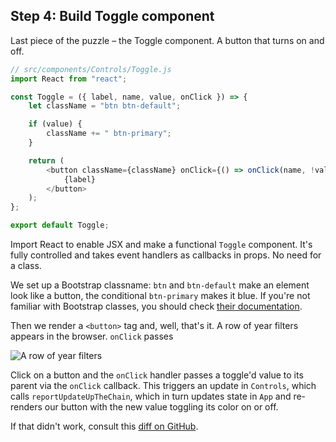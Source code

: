 ## Step 4: Build Toggle component

Last piece of the puzzle – the Toggle component. A button that turns on and
off.

```javascript
// src/components/Controls/Toggle.js
import React from "react";

const Toggle = ({ label, name, value, onClick }) => {
    let className = "btn btn-default";

    if (value) {
        className += " btn-primary";
    }

    return (
        <button className={className} onClick={() => onClick(name, !value)}>
            {label}
        </button>
    );
};

export default Toggle;
```

Import React to enable JSX and make a functional `Toggle` component. It's fully
controlled and takes event handlers as callbacks in props. No need for a class.

We set up a Bootstrap classname: `btn` and `btn-default` make an element look
like a button, the conditional `btn-primary` makes it blue. If you're not
familiar with Bootstrap classes, you should check
[their documentation](https://getbootstrap.com/).

Then we render a `<button>` tag and, well, that's it. A row of year filters
appears in the browser. `onClick` passes

![A row of year filters](https://raw.githubusercontent.com/Swizec/react-d3js-es6-ebook/2018-version/manuscript/resources/images/es6v2/year-filter-row.png)

Click on a button and the `onClick` handler passes a toggle'd value to its
parent via the `onClick` callback. This triggers an update in `Controls`, which
calls `reportUpdateUpTheChain`, which in turn updates state in `App` and
re-renders our button with the new value toggling its color on or off.

If that didn't work, consult this
[diff on GitHub](https://github.com/Swizec/react-d3-walkthrough-livecode/commit/b58981f2fd69ee34dbde52efd4917dc731fd22a4).